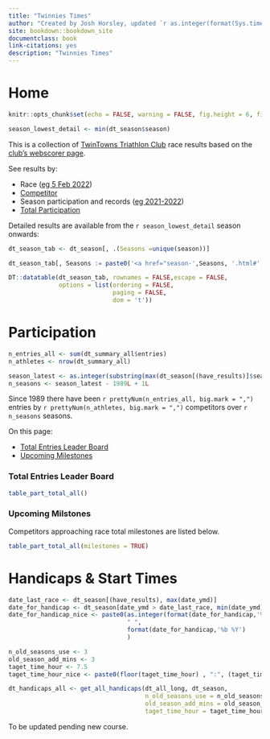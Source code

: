 ```yaml
--- 
title: "Twinnies Times"
author: "Created by Josh Horsley, updated `r as.integer(format(Sys.time(),'%d'))` `r format(Sys.time(),'%b %Y')`"
site: bookdown::bookdown_site
documentclass: book
link-citations: yes
description: "Twinnies Times"
---
```


# Home

```r

knitr::opts_chunk$set(echo = FALSE, warning = FALSE, fig.height = 6, fig.width = 7, widgetframe_widgets_dir = 'widgets')

season_lowest_detail <- min(dt_season$season)

```

This is a collection of [TwinTowns Triathlon Club](http://www.twintownstriathlon.org.au){target="_blank"} race results based on the [club's webscorer page](https://www.webscorer.com/33755){target="_blank"}.

See results by:

- Race ([eg 5 Feb 2022](#r-2022-02-05))
- [Competitor](#athletes)
- Season participation and records ([eg 2021-2022](#season-2021-2022))
- [Total Participation](#participation-total-all)

Detailed results are available from the `r season_lowest_detail` season onwards:


```r

dt_season_tab <- dt_season[, .(Seasons =unique(season))]

dt_season_tab[, Seasons := paste0('<a href="season-',Seasons, '.html#',Seasons,'">',Seasons,'</a>')]

DT::datatable(dt_season_tab, rownames = FALSE,escape = FALSE,
              options = list(ordering = FALSE,
                             paging = FALSE,
                             dom = 't'))

```



# Participation {#participation-total-all}

```r
n_entries_all <- sum(dt_summary_all$entries)
n_athletes <- nrow(dt_summary_all)

season_latest <- as.integer(substring(max(dt_season[(have_results)]$season),1,4))
n_seasons <- season_latest - 1989L + 1L
```

Since 1989 there have been `r prettyNum(n_entries_all, big.mark = ",")` entries by `r prettyNum(n_athletes, big.mark = ",")` competitors over `r n_seasons` seasons.

On this page:

- [Total Entries Leader Board](#part-total-all-table)
- [Upcoming Milestones](#part-total-upcoming)



### Total Entries Leader Board {#part-total-all-table}

```r
table_part_total_all()
```

### Upcoming Milstones {#part-total-upcoming}

Competitors approaching race total milestones are listed below.

```r
table_part_total_all(milestones = TRUE)
```


# Handicaps & Start Times

```r
date_last_race <- dt_season[(have_results), max(date_ymd)]
date_for_handicap <- dt_season[date_ymd > date_last_race, min(date_ymd)]
date_for_handicap_nice <- paste0(as.integer(format(date_for_handicap,'%d')),
                                 " ",
                                 format(date_for_handicap,'%b %Y')
                                 )

n_old_seasons_use <- 3
old_season_add_mins <- 3
taget_time_hour <- 7.5
taget_time_hour_nice <- paste0(floor(taget_time_hour) , ":", (taget_time_hour %% 1)*60)

dt_handicaps_all <- get_all_handicaps(dt_all_long, dt_season,
                                      n_old_seasons_use = n_old_seasons_use,
                                      old_season_add_mins = old_season_add_mins,
                                      taget_time_hour = taget_time_hour)
```

To be updated pending new course.

<!-- Handicaps and start times are calculated for `r date_for_handicap_nice`. -->

<!-- Handicaps are calculated for the full course using results from the current season and the previous `r n_old_seasons_use` seasons. -->

<!-- Times from previous seasons are adjusted by adding `r old_season_add_mins` minutes. Start times are calculated by subtracting the adjusted best time from the target finish time of `r taget_time_hour_nice`. -->

<!-- ```{r tab-handiap} -->
<!-- tab_handicaps(dt_handicaps_all) -->
<!-- ``` -->

